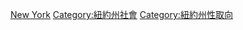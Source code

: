 {{Commons category|LGBT in New York (state)}}
[[Category:美國各州LGBT|New York]]
[[Category:紐約州社會|Category:紐約州社會]]
[[Category:紐約州性取向|Category:紐約州性取向]]